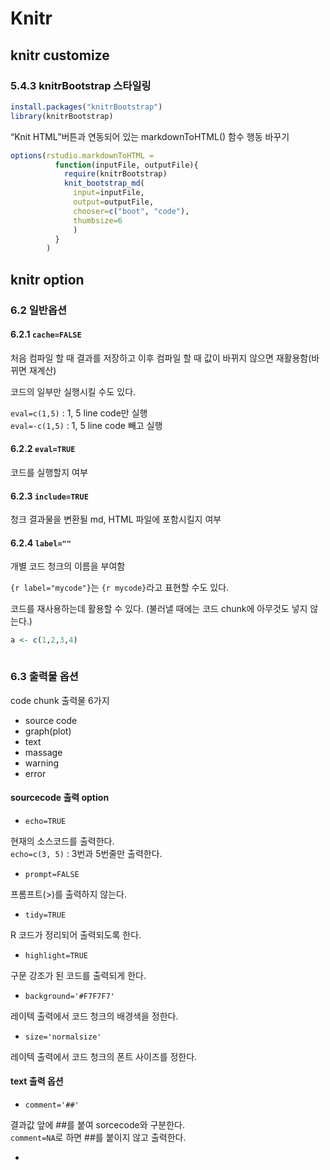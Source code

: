 Knitr
====================================================

knitr customize
----------------------------------------------------

### 5.4.3 knitrBootstrap 스타일링

```r
install.packages("knitrBootstrap")
library(knitrBootstrap)
```

"Knit HTML"버튼과 연동되어 있는  markdownToHTML() 함수 행동 바꾸기
```r
options(rstudio.markdownToHTML = 
          function(inputFile, outputFile){
            require(knitrBootstrap)
            knit_bootstrap_md(
              input=inputFile,
              output=outputFile,
              chooser=c("boot", "code"),
              thumbsize=6
              )
          }
        )
```

knitr option
----------------------------------------------------

### 6.2 일반옵션

#### 6.2.1 `cache=FALSE`

처음 컴파일 할 때 결과를 저장하고 이후 컴파일 할 때 값이 바뀌지 않으면 재활용함(바뀌면 재계산)

코드의 일부만 실행시킬 수도 있다.

`eval=c(1,5)` : 1, 5 line code만 실행  
`eval=-c(1,5)` : 1, 5 line code 빼고 실행

#### 6.2.2 `eval=TRUE`

코드를 실행할지 여부

#### 6.2.3 `include=TRUE`

청크 결과물을 변환될 md, HTML 파일에 포함시킬지 여부

#### 6.2.4 `label=""`

개별 코드 청크의 이름을 부여함

`{r label="mycode"}`는 `{r mycode}`라고 표현할 수도 있다.

코드를 재사용하는데 활용할 수 있다. (불러낼 때에는 코드 chunk에 아무것도 넣지 않는다.)

```r
a <- c(1,2,3,4)
```

```r
```

### 6.3 출력물 옵션

code chunk 출력물 6가지

- source code
- graph(plot)
- text
- massage
- warning
- error

#### sourcecode 출력 option 

* `echo=TRUE`

현재의 소스코드를 출력한다.  
`echo=c(3, 5)` : 3번과 5번줄만 출력한다. 

* `prompt=FALSE`

프롬프트(>)를 출력하지 않는다.

* `tidy=TRUE`

R 코드가 정리되어 출력되도록 한다.

* `highlight=TRUE`

구문 강조가 된 코드를 출력되게 한다.

* `background='#F7F7F7'`

레이텍 출력에서 코드 청크의 배경색을 정한다.

* `size='normalsize'`

레이텍 출력에서 코드 청크의 폰트 사이즈를 정한다. 

#### text 출력 옵션

* `comment='##'`

결과값 앞에 ##를 붙여 sorcecode와 구분한다.  
`comment=NA`로 하면 ##를 붙이지 않고 출력한다. 

* 